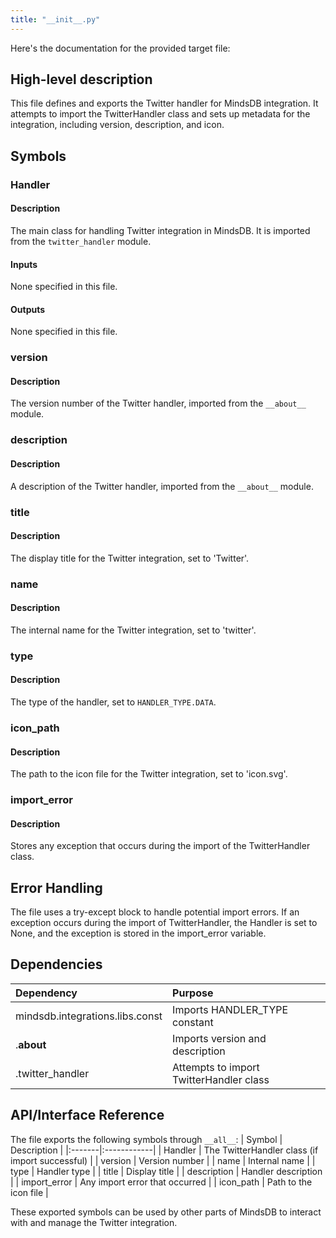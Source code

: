 ```yaml
---
title: "__init__.py"
---
```


Here's the documentation for the provided target file:

## High-level description
This file defines and exports the Twitter handler for MindsDB integration. It attempts to import the TwitterHandler class and sets up metadata for the integration, including version, description, and icon.

## Symbols

### Handler
#### Description
The main class for handling Twitter integration in MindsDB. It is imported from the `twitter_handler` module.

#### Inputs
None specified in this file.

#### Outputs
None specified in this file.

### version
#### Description
The version number of the Twitter handler, imported from the `__about__` module.

### description
#### Description
A description of the Twitter handler, imported from the `__about__` module.

### title
#### Description
The display title for the Twitter integration, set to 'Twitter'.

### name
#### Description
The internal name for the Twitter integration, set to 'twitter'.

### type
#### Description
The type of the handler, set to `HANDLER_TYPE.DATA`.

### icon_path
#### Description
The path to the icon file for the Twitter integration, set to 'icon.svg'.

### import_error
#### Description
Stores any exception that occurs during the import of the TwitterHandler class.

## Error Handling
The file uses a try-except block to handle potential import errors. If an exception occurs during the import of TwitterHandler, the Handler is set to None, and the exception is stored in the import_error variable.

## Dependencies
| Dependency | Purpose |
|:-----------|:--------|
| mindsdb.integrations.libs.const | Imports HANDLER_TYPE constant |
| .__about__ | Imports version and description |
| .twitter_handler | Attempts to import TwitterHandler class |

## API/Interface Reference
The file exports the following symbols through `__all__`:
| Symbol | Description |
|:-------|:------------|
| Handler | The TwitterHandler class (if import successful) |
| version | Version number |
| name | Internal name |
| type | Handler type |
| title | Display title |
| description | Handler description |
| import_error | Any import error that occurred |
| icon_path | Path to the icon file |

These exported symbols can be used by other parts of MindsDB to interact with and manage the Twitter integration.